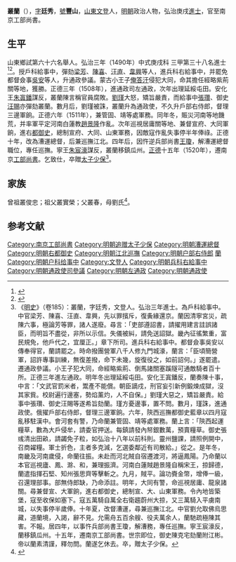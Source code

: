 {{明清人物信息框
| 姓名 = 叢蘭
| 原名 =
| 圖片名稱= 叢蘭.jpg
| 圖片大小 = 220px
| 圖片說明 = 明人繪《叢蘭官常服像》
| 最高職務 = 南京工部尚書
| 國家 = 大明 
| 爵位 =
| 籍貫 = 山東登州府寧海州文登縣
| 族裔 = 
| 字號 = 字廷秀，號豐山
| 諡號 =
| 出生日期 = 景泰七年（1456年）
| 出生地點 = 
| 逝世日期 = 嘉靖二年（1523年）
| 逝世地點 =
| 墓葬 =
| 配偶 = 
| 親屬 = 
| 出身 =
* 弘治三年庚戌科同進士出身
| 經歷 =
| 著作 =  
}}
'''叢蘭'''（{{bd|1456年||1523年|catIdx=C叢}}），[[表字|字]]'''廷秀'''，[[號|號]]'''豐山'''，[[山東承宣布政使司|山東]][[文登縣|文登]]人，[[明朝|明朝]]政治人物，弘治庚戌[[進士|進士]]，官至南京工部尚書。

== 生平 ==
山東鄉試第六十六名舉人。弘治三年（1490年）中式庚戌科<!---會試第七十名--->三甲第三十八名進士<ref>{{Cite book|title=《[[皇明贡举考|皇明贡举考]]》卷五|last=（明）[[张朝瑞|张朝瑞]]|first=|publisher=《续修四库全书》史部第828册|year=|isbn=|location=|pages=}}</ref><ref>{{Cite book|title=贡举志五种 上|last=鲁小俊，江俊伟著|first=|publisher=武汉：武汉大学出版社|year=2009|isbn=978-7-307-07043-1|location=|pages=}}</ref>。授戶科給事中，彈劾[[梁芳|梁芳]]、[[陳喜|陳喜]]、[[汪直|汪直]]、[[韋興|韋興]]等人，進兵科右給事中，并罷免都督僉事[[吳安|吳安]]等人，升通政參議。蒙古小王子[[俺答汗|俺答汗]]侵犯大同，命其擔任經略紫荊關等地，獲勝。正德三年（1508年），進通政司左通政，次年出理延綏屯田。安化王[[朱寘鐇|朱寘鐇]]謀反，叢蘭陳言稱官員腐敗。[[劉瑾|劉瑾]]大怒，矯旨嚴責，而給事中[[張瓚|張瓚]]、御史[[汪賜|汪賜]]亦彈劾叢蘭。數月后，劉瑾被誅，叢蘭升為通政使，不久升戶部右侍郎，督理三邊軍餉。正德六年（1511年），兼管固、靖等處軍務。同年冬，賑災河南等地饑荒，并率軍平定河南白蓮教[[趙景隆|趙景隆]]作亂。次年巡視居庸關等地、兼督宣府、大同軍餉，進右[[都御史|都御史]]，總制宣府、大同、山東軍務，因敵寇作亂失事停半年俸祿。正德十年，改為漕運總督，后兼巡撫江北。四年后，因忤逆兵部尚書[[王瓊|王瓊]]，解漕運總督職位，專任巡撫。寧王[[朱宸濠|朱宸濠]]謀反，叢蘭移鎮瓜州。[[正德_(明朝)|正德]]十五年（1520年），遷南京[[工部尚書|工部尚書]]。乞致仕，卒贈[[太子少保|太子少保]]<ref>《[[明史|明史]]》（卷185）：叢蘭，字廷秀，文登人。弘治三年進士。為戶科給事中。中官梁芳、陳喜、汪直、韋興，先以罪擯斥，復夤緣還京。蘭因清寧宮災，疏陳六事，極論芳等罪，諸人遂廢。尋言：「吏部遵詔書，請擢用建言詿誤諸臣，而明旨不盡從，非所以示信。失儀被糾，請免送詔獄。畿內征徭繁重，富民規免，他戶代之，宜厘正。」章下所司。進兵科右給事中。都督僉事吳安以傳奉得官，蘭請罷之。時命撥團營軍八千人修九門城濠，蘭言：「臣頃簡營軍，詔許專事訓練，無復差撥，命下未幾，旋復役之，如前詔何。」遂罷遣。遷通政參議。小王子犯大同，命經略紫荊、倒馬諸關塞蹊隧可通敵騎者百十所。正德三年進左通政。明年冬出理延綏屯田。安化王寘鐇反，蘭奏陳十事，中言：「文武官罰米者，鬻產不能償。朝臣謫戍，刑官妄引新例鍛煉成獄，沒其家貲。校尉遍行邊塞，勢焰薰灼，人不自保。」劉瑾大惡之，矯旨嚴責。給事中張瓚、御史汪賜等遂希旨劾蘭。瑾方憂邊事，置不問。數月，瑾誅，進通政使。俄擢戶部右侍郎，督理三邊軍餉。六年，陝西巡撫都御史藍章以四月寇亂移駐漢中。會河套有警，乃命蘭兼管固、靖等處軍務。蘭上言：「陝西起運糧草，數為大戶侵牟，請委官押送。每鎮請發內帑銀數萬，預賣糧草。御史張彧清出田畝，請蠲免子粒，如弘治十八年以前科則。靈州鹽課，請照例開中，召商糴糧。軍士折色，主者多克減，乞選委鄰近有司散給。」從之。是年冬，南畿及河南歲侵，命蘭往振。未赴而河北賊自宿遷渡河，將逼鳳陽。乃命蘭以本官巡視廬、鳳、滁、和，兼理振濟。河南白蓮賊趙景隆自稱宋王，掠歸德，蘭遣指揮石堅、知州張思齊等擊斬之。九月，賊平。論功賚金幣，增俸一級，召還理部事。部無侍郎缺，乃命添註。明年，大同有警，命巡視居庸、龍泉諸關。尋兼督宣、大軍餉，進右都御史，總制宣、大、山東軍務。令內地皆築堡，寇至收保如塞下。寇五萬騎自萬全右衛趨蔚州大掠，又三萬騎入平虜南城，以失事停半歲俸。十年夏，改督漕運，尋兼巡撫江北。中官劉允取佛烏思藏，道蘭境，入謁，辭不見。允需舟五百余艘、役夫萬余人，蘭馳疏極陳其害。不報。居四年，以事忤兵部尚書王瓊，解漕務，專任巡撫。寧王宸濠反，蘭移鎮瓜州。十五年，遷南京工部尚書。世宗即位，御史陳克宅劾蘭附江彬。帝以蘭素清謹，釋勿問。蘭遂乞休去。卒，贈太子少保。</ref>。

== 家族 ==
曾祖叢俊忠；祖父叢實榮；父叢春，母劉氏<ref>{{Cite book|title=天一阁藏明代科举录选刊 登科录 点校本|last=龚延明主编|first=|publisher=宁波出版社|year=2016|isbn=978-7-5526-2320-8|location=宁波|pages=|quote=《天一閣藏明代科舉錄選刊.登科錄》之《弘治三年庚戌科進士登科錄》}}</ref>。

==参考文献==
{{wikisource|明史/卷185}}
{{Reflist}}

{{弘治三年庚戌科殿試金榜}}
[[Category:南京工部尚書|Category:南京工部尚書]]
[[Category:明朝追赠太子少保|Category:明朝追赠太子少保]]
[[Category:明朝漕運總督|Category:明朝漕運總督]]
[[Category:明朝右都御史|Category:明朝右都御史]]
[[Category:明朝江北巡撫|Category:明朝江北巡撫]]
[[Category:明朝户部右侍郎|Category:明朝户部右侍郎]]
[[Category:叢姓|蘭]]
[[Category:明朝户科给事中|Category:明朝户科给事中]]
[[Category:文登人|Category:文登人]]
[[Category:明朝兵科右給事中|Category:明朝兵科右給事中]]
[[Category:明朝通政使司參議|Category:明朝通政使司參議]]
[[Category:明朝左通政|Category:明朝左通政]]
[[Category:明朝通政使|Category:明朝通政使]]
